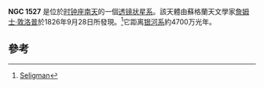 {{NGCInfoBox|NGCID=NGC 1527|發現者=詹姆士·丹露帕|發現日期=1826年9月28日|其他編號=ESO 201-20|曆元=J2000.0|赤經=4時8分24.1秒
|赤緯=-47°53'48"|星座=时钟座|星體=星系|星等=10.7|表面亮度=12.5|藍等=11.7}}

'''NGC 1527''' 是位於[[时钟座|时钟座]][[南天_(天球)|南天]]的一個[[透镜状星系|透镜状星系]]。該天體由蘇格蘭天文學家[[詹姆士·敦洛普|詹姆士·敦洛普]]於1826年9月28日所發現。<ref>[http://cseligman.com/text/atlas/ngc15.htm#1527 Seligman] </ref>它距离[[银河系|银河系]]約4700万光年。
==參考==
{{reflist}}
{{NGCReference|1527}}
{{Catalogs|NGC=1527}}